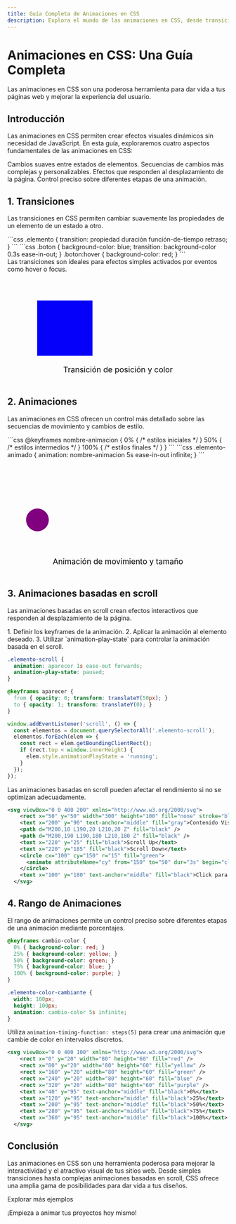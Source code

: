 ```yaml
---
title: Guía Completa de Animaciones en CSS
description: Explora el mundo de las animaciones en CSS, desde transiciones básicas hasta animaciones avanzadas basadas en scroll. Incluye ejemplos interactivos y gráficos explicativos.
---
```



# Animaciones en CSS: Una Guía Completa

<Aside type="tip">
  Las animaciones en CSS son una poderosa herramienta para dar vida a tus páginas web y mejorar la experiencia del usuario.
</Aside>

## Introducción

Las animaciones en CSS permiten crear efectos visuales dinámicos sin necesidad de JavaScript. En esta guía, exploraremos cuatro aspectos fundamentales de las animaciones en CSS:

<CardGrid>
  <Card title="Transiciones" icon="rocket">
    Cambios suaves entre estados de elementos.
  </Card>
  <Card title="Animaciones" icon="random">
    Secuencias de cambios más complejas y personalizables.
  </Card>
  <Card title="Animaciones basadas en scroll" icon="down-caret">
    Efectos que responden al desplazamiento de la página.
  </Card>
  <Card title="Rango de Animaciones" icon="bars">
    Control preciso sobre diferentes etapas de una animación.
  </Card>
</CardGrid>

## 1. Transiciones

Las transiciones en CSS permiten cambiar suavemente las propiedades de un elemento de un estado a otro.

<Tabs>
  <TabItem label="Sintaxis Básica">
    ```css
    .elemento {
      transition: propiedad duración función-de-tiempo retraso;
    }
    ```
  </TabItem>
  <TabItem label="Ejemplo">
    ```css
    .boton {
      background-color: blue;
      transition: background-color 0.3s ease-in-out;
    }
    .boton:hover {
      background-color: red;
    }
    ```
  </TabItem>
</Tabs>

<Aside type="note">
  Las transiciones son ideales para efectos simples activados por eventos como hover o focus.
</Aside>

<antArtifact identifier="transition-svg" type="image/svg+xml" title="Diagrama de Transición CSS">
  <svg viewBox="0 0 400 200" xmlns="http://www.w3.org/2000/svg">
    <rect x="50" y="50" width="100" height="100" fill="blue">
      <animate attributeName="x" from="50" to="250" dur="3s" repeatCount="indefinite" />
      <animate attributeName="fill" from="blue" to="red" dur="3s" repeatCount="indefinite" />
    </rect>
    <text x="200" y="180" text-anchor="middle" fill="black">Transición de posición y color</text>
  </svg>

## 2. Animaciones

Las animaciones en CSS ofrecen un control más detallado sobre las secuencias de movimiento y cambios de estilo.

<Tabs>
  <TabItem label="Definición de Keyframes">
    ```css
    @keyframes nombre-animacion {
      0% { /* estilos iniciales */ }
      50% { /* estilos intermedios */ }
      100% { /* estilos finales */ }
    }
    ```
  </TabItem>
  <TabItem label="Aplicación de Animación">
    ```css
    .elemento-animado {
      animation: nombre-animacion 5s ease-in-out infinite;
    }
    ```
  </TabItem>
</Tabs>

<LinkCard
  title="Más sobre animaciones"
  description="Aprende técnicas avanzadas de animación en CSS"
  href="#"
/>

<svg viewBox="0 0 400 200" xmlns="http://www.w3.org/2000/svg">
    <circle cx="50" cy="100" r="20" fill="purple">
      <animate attributeName="cx" from="50" to="350" dur="4s" repeatCount="indefinite" />
      <animate attributeName="r" values="20;40;20" dur="4s" repeatCount="indefinite" />
    </circle>
    <text x="200" y="180" text-anchor="middle" fill="black">Animación de movimiento y tamaño</text>
  </svg>

## 3. Animaciones basadas en scroll

Las animaciones basadas en scroll crean efectos interactivos que responden al desplazamiento de la página.

<Steps>
  1. Definir los keyframes de la animación.
  2. Aplicar la animación al elemento deseado.
  3. Utilizar `animation-play-state` para controlar la animación basada en el scroll.
</Steps>

```css
.elemento-scroll {
  animation: aparecer 1s ease-out forwards;
  animation-play-state: paused;
}

@keyframes aparecer {
  from { opacity: 0; transform: translateY(50px); }
  to { opacity: 1; transform: translateY(0); }
}
```

```javascript
window.addEventListener('scroll', () => {
  const elementos = document.querySelectorAll('.elemento-scroll');
  elementos.forEach(elem => {
    const rect = elem.getBoundingClientRect();
    if (rect.top < window.innerHeight) {
      elem.style.animationPlayState = 'running';
    }
  });
});
```

<Aside type="caution">
  Las animaciones basadas en scroll pueden afectar el rendimiento si no se optimizan adecuadamente.
</Aside>

```svg
<svg viewBox="0 0 400 200" xmlns="http://www.w3.org/2000/svg">
    <rect x="50" y="50" width="300" height="100" fill="none" stroke="black" />
    <text x="200" y="90" text-anchor="middle" fill="gray">Contenido Visible</text>
    <path d="M200,10 L190,20 L210,20 Z" fill="black" />
    <path d="M200,190 L190,180 L210,180 Z" fill="black" />
    <text x="220" y="25" fill="black">Scroll Up</text>
    <text x="220" y="185" fill="black">Scroll Down</text>
    <circle cx="100" cy="150" r="15" fill="green">
      <animate attributeName="cy" from="150" to="50" dur="3s" begin="click" fill="freeze" />
    </circle>
    <text x="100" y="180" text-anchor="middle" fill="black">Click para animar</text>
  </svg>

```

## 4. Rango de Animaciones

El rango de animaciones permite un control preciso sobre diferentes etapas de una animación mediante porcentajes.

```css
@keyframes cambio-color {
  0% { background-color: red; }
  25% { background-color: yellow; }
  50% { background-color: green; }
  75% { background-color: blue; }
  100% { background-color: purple; }
}

.elemento-color-cambiante {
  width: 100px;
  height: 100px;
  animation: cambio-color 5s infinite;
}
```

<Badge text="Pro Tip" variant="success"/> Utiliza `animation-timing-function: steps(5)` para crear una animación que cambie de color en intervalos discretos.

```svg
<svg viewBox="0 0 400 100" xmlns="http://www.w3.org/2000/svg">
    <rect x="0" y="20" width="80" height="60" fill="red" />
    <rect x="80" y="20" width="80" height="60" fill="yellow" />
    <rect x="160" y="20" width="80" height="60" fill="green" />
    <rect x="240" y="20" width="80" height="60" fill="blue" />
    <rect x="320" y="20" width="80" height="60" fill="purple" />
    <text x="40" y="95" text-anchor="middle" fill="black">0%</text>
    <text x="120" y="95" text-anchor="middle" fill="black">25%</text>
    <text x="200" y="95" text-anchor="middle" fill="black">50%</text>
    <text x="280" y="95" text-anchor="middle" fill="black">75%</text>
    <text x="360" y="95" text-anchor="middle" fill="black">100%</text>
  </svg>

```

## Conclusión

Las animaciones en CSS son una herramienta poderosa para mejorar la interactividad y el atractivo visual de tus sitios web. Desde simples transiciones hasta complejas animaciones basadas en scroll, CSS ofrece una amplia gama de posibilidades para dar vida a tus diseños.

<LinkButton href="#">Explorar más ejemplos</LinkButton>

<Icon name="rocket" color="purple" size="2rem" /> ¡Empieza a animar tus proyectos hoy mismo!
</antArtifact>
